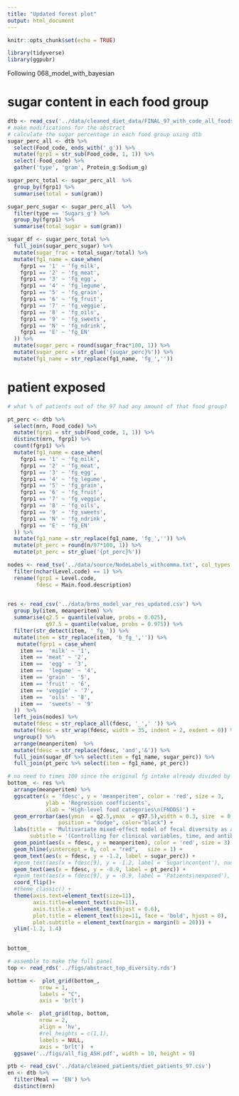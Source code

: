 ```yaml
---
title: "Updated forest plot"
output: html_document
---
```


```r
knitr::opts_chunk$set(echo = TRUE)
```

```r
library(tidyverse)
library(ggpubr)
```

Following 068_model_with_bayesian

# sugar content in each food group

```r
dtb <- read_csv('../data/cleaned_diet_data/FINAL_97_with_code_all_foods_drt_with_EN_finalized.csv')
# make modifications for the abstract
# calculate the sugar percentage in each food group using dtb
sugar_perc_all <- dtb %>% 
  select(Food_code, ends_with('_g')) %>% 
  mutate(fgrp1 = str_sub(Food_code, 1, 1)) %>% 
  select(-Food_code) %>% 
  gather('type', 'gram', Protein_g:Sodium_g) 

sugar_perc_total <- sugar_perc_all  %>% 
  group_by(fgrp1) %>% 
  summarise(total = sum(gram))

sugar_perc_sugar <- sugar_perc_all  %>% 
  filter(type == 'Sugars_g') %>% 
  group_by(fgrp1) %>% 
  summarise(total_sugar = sum(gram))

sugar_df <- sugar_perc_total %>% 
  full_join(sugar_perc_sugar) %>% 
  mutate(sugar_frac = total_sugar/total) %>% 
  mutate(fg1_name = case_when(
    fgrp1 == '1' ~ 'fg_milk',
    fgrp1 == '2' ~ 'fg_meat',
    fgrp1 == '3' ~ 'fg_egg',
    fgrp1 == '4' ~ 'fg_legume',
    fgrp1 == '5' ~ 'fg_grain',
    fgrp1 == '6' ~ 'fg_fruit',
    fgrp1 == '7' ~ 'fg_veggie',
    fgrp1 == '8' ~ 'fg_oils', 
    fgrp1 == '9' ~ 'fg_sweets',
    fgrp1 == 'N' ~ 'fg_ndrink',
    fgrp1 == 'E' ~ 'fg_EN'
  )) %>% 
  mutate(sugar_perc = round(sugar_frac*100, 1)) %>% 
  mutate(sugar_perc = str_glue('{sugar_perc}%')) %>% 
  mutate(fg1_name = str_replace(fg1_name, 'fg_',''))
```

# patient exposed 

```r
# what % of patients out of the 97 had any amount of that food group?

pt_perc <- dtb %>% 
  select(mrn, Food_code) %>% 
  mutate(fgrp1 = str_sub(Food_code, 1, 1)) %>% 
  distinct(mrn, fgrp1) %>% 
  count(fgrp1) %>% 
  mutate(fg1_name = case_when(
    fgrp1 == '1' ~ 'fg_milk',
    fgrp1 == '2' ~ 'fg_meat',
    fgrp1 == '3' ~ 'fg_egg',
    fgrp1 == '4' ~ 'fg_legume',
    fgrp1 == '5' ~ 'fg_grain',
    fgrp1 == '6' ~ 'fg_fruit',
    fgrp1 == '7' ~ 'fg_veggie',
    fgrp1 == '8' ~ 'fg_oils', 
    fgrp1 == '9' ~ 'fg_sweets',
    fgrp1 == 'N' ~ 'fg_ndrink',
    fgrp1 == 'E' ~ 'fg_EN'
  )) %>% 
  mutate(fg1_name = str_replace(fg1_name, 'fg_','')) %>% 
  mutate(pt_perc = round(n/97*100, 1)) %>% 
  mutate(pt_perc = str_glue('{pt_perc}%')) 
```


```r
nodes <- read_tsv('../data/source/NodeLabels_withcomma.txt', col_types = 'cc') %>% 
  filter(nchar(Level.code) == 1) %>% 
  rename(fgrp1 = Level.code, 
         fdesc = Main.food.description) 
  
```

```r
res <- read_csv('../data/brms_model_var_res_updated.csv') %>% 
  group_by(item, meanperitem) %>% 
  summarise(q2.5 = quantile(value, probs = 0.025),
            q97.5 = quantile(value, probs = 0.975)) %>% 
  filter(str_detect(item, '_fg_')) %>% 
  mutate(item = str_replace(item, 'b_fg_','')) %>% 
   mutate(fgrp1 = case_when(
    item ==  'milk' ~ '1',
    item == 'meat' ~ '2',
    item ==  'egg' ~ '3',
    item ==  'legume' ~ '4',
    item == 'grain' ~ '5',
    item == 'fruit' ~ '6',
    item == 'veggie' ~ '7',
    item ==  'oils' ~ '8', 
    item ==  'sweets' ~ '9'
  ))  %>% 
  left_join(nodes) %>% 
  mutate(fdesc = str_replace_all(fdesc, '_',' ')) %>% 
  mutate(fdesc = str_wrap(fdesc, width = 35, indent = 2, exdent = 0)) %>% 
  ungroup() %>% 
  arrange(meanperitem)  %>% 
  mutate(fdesc = str_replace(fdesc, 'and','&')) %>% 
  full_join(sugar_df %>% select(item = fg1_name, sugar_perc)) %>% 
  full_join(pt_perc %>% select(item = fg1_name, pt_perc)) 

# no need to times 100 since the original fg intake already divided by 100
bottom_ <- res %>%  
  arrange(meanperitem) %>% 
  ggscatter(x = 'fdesc', y = 'meanperitem', color = 'red', size = 3,
            ylab = 'Regression coefficients',
            xlab = 'High-level food categories\n(FNDDS)') + 
  geom_errorbar(aes(ymin  = q2.5,ymax  = q97.5),width = 0.3, size  = 0.7,
                position = "dodge", color="black") +
  labs(title = 'Multivariate mixed-effect model of fecal diversity as a function of food',
       subtitle = '(Controlling for clinical variables, time, and antibiotic exposure)') + 
  geom_point(aes(x = fdesc, y = meanperitem), color = 'red', size = 3) +
  geom_hline(yintercept = 0, col = "red",   size = 1) +
  geom_text(aes(x = fdesc, y = -1.2, label = sugar_perc)) +
  #geom_text(aes(x = fdesc[9], y = -1.2, label = 'Sugar\ncontent'), nudge_x = +0.9) +
  geom_text(aes(x = fdesc, y = -0.9, label = pt_perc)) +
  #geom_text(aes(x = fdesc[9], y = -0.9, label = 'Patients\nexposed'), nudge_x = 0.9) +
  coord_flip()+
  #theme_classic() +
  theme(axis.text=element_text(size=11),
        axis.title=element_text(size=11),
        axis.title.x =element_text(hjust = 0.6),
        plot.title = element_text(size=11, face = 'bold', hjust = 0),
        plot.subtitle = element_text(margin = margin(b = 20))) +
  ylim(-1.2, 1.4) 
  

bottom_
```


```r
# assemble to make the full panel 
top <- read_rds('../figs/abstract_top_diversity.rds')

bottom <-  plot_grid(bottom_,
          nrow = 1, 
          labels = "C",
          axis = 'brlt')

whole <-  plot_grid(top, bottom,
          nrow = 2, 
          align = 'hv',
          #rel_heights = c(1,1),
          labels = NULL,
          axis = 'brlt')  +
  ggsave('../figs/all_fig_ASH.pdf', width = 10, height = 9)
```


```r
ptb <- read_csv('../data/cleaned_patients/diet_patients_97.csv')
en <- dtb %>% 
  filter(Meal == 'EN') %>% 
  distinct(mrn)

```

